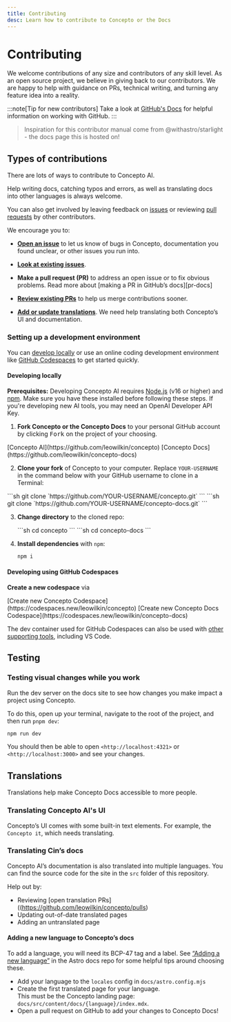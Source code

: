 ```yaml
---
title: Contributing
desc: Learn how to contribute to Concepto or the Docs
---
```


# Contributing

We welcome contributions of any size and contributors of any skill level.
As an open source project, we believe in giving back to our contributors.
We are happy to help with guidance on PRs, technical writing, and turning any feature idea into a reality.

:::note[Tip for new contributors]
Take a look at [GitHub's Docs](https://docs.github.com/en/get-started/quickstart/hello-world) for helpful information on working with GitHub.
:::

> Inspiration for this contributor manual come from @withastro/starlight - the docs page this is hosted on!

## Types of contributions

There are lots of ways to contribute to Concepto AI.

Help writing docs, catching typos and errors, as well as translating docs into other languages is always welcome.

You can also get involved by leaving feedback on [issues](https://github.com/leowilkin/concepto/issues) or reviewing [pull requests](https://github.com/leowilkin/concepto/pulls) by other contributors.

We encourage you to:

- [**Open an issue**](https://github.com/leowilkin/concepto/issues/new) to let us know of bugs in Concepto, documentation you found unclear, or other issues you run into.

- [**Look at existing issues**](https://github.com/leowilkin/concepto/issues).

- **Make a pull request (PR)** to address an open issue or to fix obvious problems.
  Read more about [making a PR in GitHub’s docs][pr-docs]

- [**Review existing PRs**](https://github.com/leowilkin/concepto/pulls) to help us merge contributions sooner.

- [**Add or update translations**](#translations). We need help translating both Concepto’s UI and documentation.

### Setting up a development environment

You can [develop locally](#developing-locally) or use an online coding development environment like [GitHub Codespaces](#developing-using-github-codespaces) to get started quickly.

#### Developing locally

**Prerequisites:** Developing Concepto AI requires [Node.js](https://nodejs.org/en) (v16 or higher) and [npm](https://npmjs.org/). Make sure you have these installed before following these steps. If you're developing new AI tools, you may need an OpenAI Developer API Key.

1. **Fork Concepto or the Concepto Docs** to your personal GitHub account by clicking <kbd>Fork</kbd> on the project of your choosing.
  <Tabs>
      <TabItem label="Concepto">
        [Concepto AI](https://github.com/leowilkin/concepto)
      </TabItem>
      <TabItem label="Concepto Docs">
        [Concepto Docs](https://github.com/leowilkin/concepto-docs)
      </TabItem>
    </Tabs>

2. **Clone your fork** of Concepto to your computer. Replace `YOUR-USERNAME` in the command below with your GitHub username to clone in a Terminal:
  <Tabs>
    <TabItem label="Concepto">
        ```sh
        git clone `https://github.com/YOUR-USERNAME/concepto.git`
        ```
    </TabItem>
    <TabItem label="Concepto Docs">
        ```sh
        git clone `https://github.com/YOUR-USERNAME/concepto-docs.git`
        ```
    </TabItem>
  </Tabs>

3. **Change directory** to the cloned repo:
   
   <Tabs>
    <TabItem label="Concepto">
        ```sh
        cd concepto
        ```
    </TabItem>
    <TabItem label="Concepto Docs">
        ```sh
        cd concepto-docs
        ```
    </TabItem>
  </Tabs>

4. **Install dependencies** with `npm`:

     ```sh
     npm i
     ```

#### Developing using GitHub Codespaces

**Create a new codespace** via

  <Tabs>
      <TabItem label="Concepto">
        [Create new Concepto Codespace](https://codespaces.new/leowilkin/concepto)
      </TabItem>
      <TabItem label="Concepto Docs">
        [Create new Concepto Docs Codespace](https://codespaces.new/leowilkin/concepto-docs)
      </TabItem>
  </Tabs>

The dev container used for GitHub Codespaces can also be used with [other supporting tools](https://containers.dev/supporting), including VS Code.


## Testing

### Testing visual changes while you work

Run the dev server on the docs site to see how changes you make impact a project using Concepto.

To do this, open up your terminal, navigate to the root of the project, and then run `pnpm dev`:

```sh
npm run dev
```

You should then be able to open `<http://localhost:4321>` or `<http://localhost:3000>` and see your changes.

## Translations

Translations help make Concepto Docs accessible to more people.

### Translating Concepto AI's UI

Concepto’s UI comes with some built-in text elements. For example, the `Concepto it`, which needs translating.

### Translating Cin’s docs

Concepto AI’s documentation is also translated into multiple languages. You can find the source code for the site in the `src` folder of this repository.

Help out by:

- Reviewing [open translation PRs]((https://github.com/leowilkin/concepto/pulls)
- Updating out-of-date translated pages
- Adding an untranslated page

#### Adding a new language to Concepto’s docs

To add a language, you will need its BCP-47 tag and a label. See [“Adding a new language”](https://github.com/withastro/docs/blob/main/contributor-guides/translating-astro-docs.md#adding-a-new-language) in the Astro docs repo for some helpful tips around choosing these.

- Add your language to the `locales` config in `docs/astro.config.mjs`
- Create the first translated page for your language.  
   This must be the Concepto landing page: `docs/src/content/docs/{language}/index.mdx`.
- Open a pull request on GitHub to add your changes to Concepto Docs!
